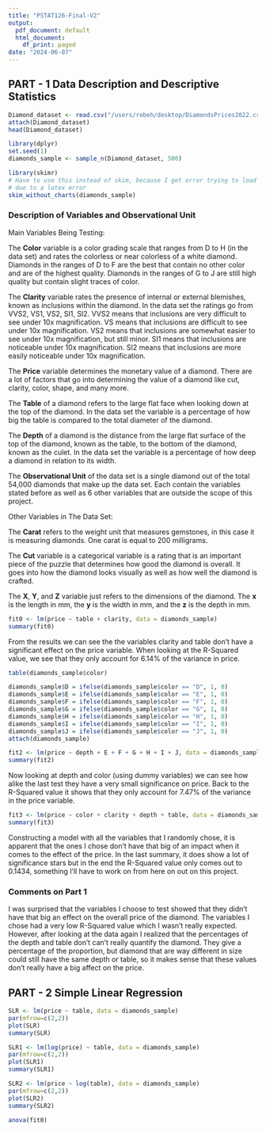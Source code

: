 ```yaml
---
title: "PSTAT126-Final-V2"
output:
  pdf_document: default
  html_document:
    df_print: paged
date: "2024-06-07"
---
```


## PART - 1 Data Description and Descriptive Statistics

```r
Diamond_dataset <- read.csv("/users/robeh/desktop/DiamondsPrices2022.csv")
attach(Diamond_dataset)
head(Diamond_dataset)

library(dplyr)
set.seed(1)
diamonds_sample <- sample_n(Diamond_dataset, 500)

library(skimr)
# Have to use this instead of skim, because I get error trying to load the histogram 
# due to a latex error
skim_without_charts(diamonds_sample)
```

### Description of Variables and Observational Unit 

Main Variables Being Testing:

The **Color** variable is a color grading scale that ranges from D to H (in the data set) and rates the colorless or
near colorless of a white diamond. Diamonds in the ranges of D to F are the best that contain no other color and are
of the highest quality. Diamonds in the ranges of G to J are still high quality but contain slight traces of color.

The **Clarity** variable rates the presence of internal or external blemishes, known as inclusions within the
diamond. In the data set the ratings go from VVS2, VS1, VS2, SI1, SI2. VVS2 means that inclusions are very difficult
to see under 10x magnification. VS means that inclusions are difficult to see under 10x magnification. VS2 means
that inclusions are somewhat easier to see under 10x magnification, but still minor. SI1 means that inclusions are
noticeable under 10x magnification. SI2 means that inclusions are more easily noticeable under 10x magnification.

The **Price** variable determines the monetary value of a diamond. There are a lot of factors that go into
determining the value of a diamond like cut, clarity, color, shape, and many more. 

The **Table** of a diamond refers to the large flat face when looking down at the top of the diamond. In the data
set the variable is a percentage of how big the table is compared to the total diameter of the diamond.

The **Depth** of a diamond is the distance from the large flat surface of the top of the diamond, known as the
table, to the bottom of the diamond, known as the culet. In the data set the variable is a percentage of how deep a
diamond in relation to its width. 

The **Observational Unit** of the data set is a single diamond out of the total 54,000 diamonds that make up the data
set. Each contain the variables stated before as well as 6 other variables that are outside the scope of this
project.

Other Variables in The Data Set:

The **Carat** refers to the weight unit that measures gemstones, in this case it is measuring diamonds. One carat is 
equal to 200 milligrams.

The **Cut** variable is a categorical variable is a rating that is an important piece of the puzzle that determines how
good the diamond is overall. It goes into how the diamond looks visually as well as how well the diamond is crafted.

The **X**, **Y**, and **Z** variable just refers to the dimensions of the diamond. The **x** is the length in mm, the 
**y** is the width in mm, and the **z** is the depth in mm. 

```r
fit0 <- lm(price ~ table + clarity, data = diamonds_sample)
summary(fit0)
```

From the results we can see the the variables clarity and table don't have a significant effect on the price variable.
When looking at the R-Squared value, we see that they only account for 6.14% of the variance in price. 

```r
table(diamonds_sample$color)

diamonds_sample$D = ifelse(diamonds_sample$color == "D", 1, 0)
diamonds_sample$E = ifelse(diamonds_sample$color == "E", 1, 0)
diamonds_sample$F = ifelse(diamonds_sample$color == "F", 1, 0)
diamonds_sample$G = ifelse(diamonds_sample$color == "G", 1, 0)
diamonds_sample$H = ifelse(diamonds_sample$color == "H", 1, 0)
diamonds_sample$I = ifelse(diamonds_sample$color == "I", 1, 0)
diamonds_sample$J = ifelse(diamonds_sample$color == "J", 1, 0)
attach(diamonds_sample)

fit2 <- lm(price ~ depth + E + F + G + H + I + J, data = diamonds_sample)
summary(fit2)
```

Now looking at depth and color (using dummy variables) we can see how alike the last test they have a very small 
significance on price. Back to the R-Squared value it shows that they only account for 7.47% of the variance in 
the price variable.

```r
fit3 <- lm(price ~ color + clarity + depth + table, data = diamonds_sample)
summary(fit3)
```

Constructing a model with all the variables that I randomly chose, it is apparent that the ones I chose don't have that
big of an impact when it comes to the effect of the price. In the last summary, it does show a lot of significance stars
but in the end the R-Squared value only comes out to 0.1434, something I'll have to work on from here on out on this 
project. 

### Comments on Part 1

I was surprised that the variables I choose to test showed that they didn't have that big an effect on the overall
price of the diamond. The variables I chose had a very low R-Squared value which I wasn't really expected. However, 
after looking at the data again I realized that the percentages of the depth and table don't can't really quantify the 
diamond. They give a percentage of the proportion, but diamond that are way different in size could still have the same
depth or table, so it makes sense that these values don't really have a big affect on the price. 

## PART - 2 Simple Linear Regression

```r
SLR <- lm(price ~ table, data = diamonds_sample)
par(mfrow=c(2,2))
plot(SLR)
summary(SLR)

SLR1 <- lm(log(price) ~ table, data = diamonds_sample)
par(mfrow=c(2,2))
plot(SLR1)
summary(SLR1)

SLR2 <- lm(price ~ log(table), data = diamonds_sample)
par(mfrow=c(2,2))
plot(SLR2)
summary(SLR2)
```

```r
anova(fit0)
```
